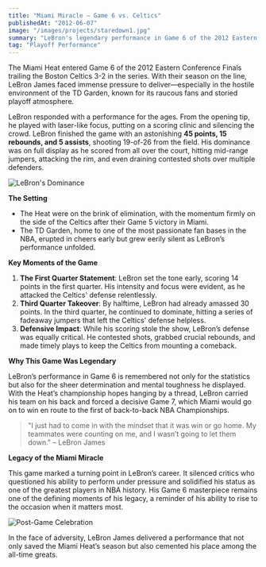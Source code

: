 ```yaml
---
title: "Miami Miracle – Game 6 vs. Celtics"
publishedAt: "2012-06-07"
image: "/images/projects/staredown1.jpg"
summary: "LeBron's legendary performance in Game 6 of the 2012 Eastern Conference Finals is widely regarded as one of the greatest playoff performances in NBA history."
tag: "Playoff Performance"
---
```


The Miami Heat entered Game 6 of the 2012 Eastern Conference Finals trailing the Boston Celtics 3-2 in the series. With their season on the line, LeBron James faced immense pressure to deliver—especially in the hostile environment of the TD Garden, known for its raucous fans and storied playoff atmosphere.

LeBron responded with a performance for the ages. From the opening tip, he played with laser-like focus, putting on a scoring clinic and silencing the crowd. LeBron finished the game with an astonishing **45 points, 15 rebounds, and 5 assists**, shooting 19-of-26 from the field. His dominance was on full display as he scored from all over the court, hitting mid-range jumpers, attacking the rim, and even draining contested shots over multiple defenders.

![LeBron's Dominance](/images/projects/drive.jpg)

**The Setting**

- The Heat were on the brink of elimination, with the momentum firmly on the side of the Celtics after their Game 5 victory in Miami.
- The TD Garden, home to one of the most passionate fan bases in the NBA, erupted in cheers early but grew eerily silent as LeBron’s performance unfolded.

**Key Moments of the Game**

1. **The First Quarter Statement**: LeBron set the tone early, scoring 14 points in the first quarter. His intensity and focus were evident, as he attacked the Celtics' defense relentlessly.
2. **Third Quarter Takeover**: By halftime, LeBron had already amassed 30 points. In the third quarter, he continued to dominate, hitting a series of fadeaway jumpers that left the Celtics' defense helpless.
3. **Defensive Impact**: While his scoring stole the show, LeBron’s defense was equally critical. He contested shots, grabbed crucial rebounds, and made timely plays to keep the Celtics from mounting a comeback.

**Why This Game Was Legendary**

LeBron’s performance in Game 6 is remembered not only for the statistics but also for the sheer determination and mental toughness he displayed. With the Heat’s championship hopes hanging by a thread, LeBron carried his team on his back and forced a decisive Game 7, which Miami would go on to win en route to the first of back-to-back NBA Championships.

> "I just had to come in with the mindset that it was win or go home. My teammates were counting on me, and I wasn’t going to let them down." – LeBron James

**Legacy of the Miami Miracle**

This game marked a turning point in LeBron’s career. It silenced critics who questioned his ability to perform under pressure and solidified his status as one of the greatest players in NBA history. His Game 6 masterpiece remains one of the defining moments of his legacy, a reminder of his ability to rise to the occasion when it matters most.

![Post-Game Celebration](/images/projects/back.jpg)

In the face of adversity, LeBron James delivered a performance that not only saved the Miami Heat’s season but also cemented his place among the all-time greats.
